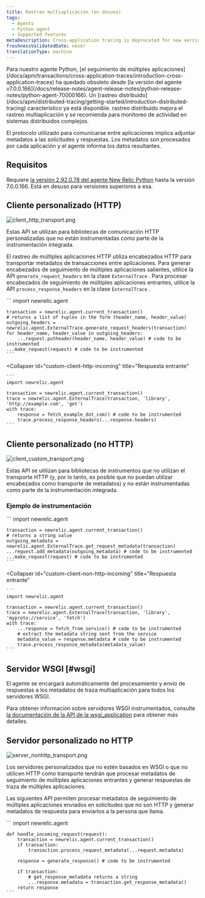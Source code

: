 ```yaml
---
title: Rastreo multiaplicación (en desuso)
tags:
  - Agents
  - Python agent
  - Supported features
metaDescription: Cross-application tracing is deprecated for new versions of the New Relic Python agent.
freshnessValidatedDate: never
translationType: machine
---
```





<Callout variant="important">
  Para nuestro agente Python, [el seguimiento de múltiples aplicaciones](/docs/apm/transactions/cross-application-traces/introduction-cross-application-traces) ha quedado obsoleto desde [la versión del agente v7.0.0.166](/docs/release-notes/agent-release-notes/python-release-notes/python-agent-70000166). Un [rastreo distribuido](/docs/apm/distributed-tracing/getting-started/introduction-distributed-tracing) característico ya está disponible. rastreo distribuido mejora el rastreo multiaplicación y se recomienda para monitoreo de actividad en sistemas distribuidos complejos.
</Callout>

El protocolo utilizado para comunicarse entre aplicaciones implica adjuntar metadatos a las solicitudes y respuestas. Los metadatos son procesados por cada aplicación y el agente informa los datos resultantes.

## Requisitos

Requiere [la versión 2.92.0.78 del agente New Relic Python](/docs/release-notes/agent-release-notes/python-release-notes/python-agent-292078) hasta la versión 7.0.0.166. Está en desuso para versiones superiores a esa.

## Cliente personalizado (HTTP)

<img
  title="client_http_transport.png"
  alt="client_http_transport.png"
  src={apmPythonDiagramAppTracing}
/>

Estas API se utilizan para bibliotecas de comunicación HTTP personalizadas que no están instrumentadas como parte de la instrumentación integrada.

El rastreo de múltiples aplicaciones HTTP utiliza encabezados HTTP para transportar metadatos de transacciones entre aplicaciones. Para generar encabezados de seguimiento de múltiples aplicaciones salientes, utilice la API `generate_request_headers` en la clase `ExternalTrace` . Para procesar encabezados de seguimiento de múltiples aplicaciones entrantes, utilice la API `process_response_headers` en la clase `ExternalTrace` .

<CollapserGroup>
  <Collapser
    id="custom-client-http-outgoing"
    title="Solicitudes salientes"
  >
    ```
    import newrelic.agent

    transaction = newrelic.agent.current_transaction()
    # returns a list of tuples in the form (header_name, header_value)
    outgoing_headers = newrelic.agent.ExternalTrace.generate_request_headers(transaction)
    for header_name, header_value in outgoing_headers:
        ...request.putheader(header_name, header_value) # code to be instrumented
    ...make_request(request) # code to be instrumented
    ```
  </Collapser>

  <Collapser
    id="custom-client-http-incoming"
    title="Respuesta entrante"
  >
    ```
    import newrelic.agent

    transaction = newrelic.agent.current_transaction()
    trace = newrelic.agent.ExternalTrace(transaction, 'library', 'http://example.com', 'get')
    with trace:
        response = fetch_example_dot_com() # code to be instrumented
        trace.process_response_headers(...response.headers)
    ```
  </Collapser>
</CollapserGroup>

## Cliente personalizado (no HTTP)

<img
  title="client_custom_transport.png"
  alt="client_custom_transport.png"
  src={apmClientCustomTransport}
/>

Estas API se utilizan para bibliotecas de instrumentos que no utilizan el transporte HTTP (y, por lo tanto, es posible que no puedan utilizar encabezados como transporte de metadatos) y no están instrumentadas como parte de la instrumentación integrada.

### Ejemplo de instrumentación

<CollapserGroup>
  <Collapser
    id="custom-client-non-http-outgoing"
    title="Solicitudes salientes"
  >
    ```
    import newrelic.agent

    transaction = newrelic.agent.current_transaction()
    # returns a string value
    outgoing_metadata = newrelic.agent.ExternalTrace.get_request_metadata(transaction)
    ...request.add_metadata(outgoing_metadata) # code to be instrumented
    ...make_request(request) # code to be instrumented
    ```
  </Collapser>

  <Collapser
    id="custom-client-non-http-incoming"
    title="Respuesta entrante"
  >
    ```
    import newrelic.agent

    transaction = newrelic.agent.current_transaction()
    trace = newrelic.agent.ExternalTrace(transaction, 'library', 'myproto://service', 'fetch')
    with trace:
        ...response = fetch_from_service() # code to be instrumented
        # extract the metadata string sent from the service
        metadata_value = response.metadata # code to be instrumented
        trace.process_response_metadata(metadata_value)
    ```
  </Collapser>
</CollapserGroup>

## Servidor WSGI [#wsgi]

<Callout variant="tip">
  El agente se encargará automáticamente del procesamiento y envío de respuestas a los metadatos de traza multiaplicación para todos los servidores WSGI.
</Callout>

Para obtener información sobre servidores WSGI instrumentados, consulte [la documentación de la API de la wsgi_application](/docs/agents/python-agent/python-agent-api/wsgi_application) para obtener más detalles.

## Servidor personalizado no HTTP

<img
  title="server_nonhttp_transport.png"
  alt="server_nonhttp_transport.png"
  src={apmPythonNonhttpTransport}
/>

Los servidores personalizados que no estén basados en WSGI o que no utilicen HTTP como transporte tendrán que procesar metadatos de seguimiento de múltiples aplicaciones entrantes y generar respuestas de traza de múltiples aplicaciones.

Las siguientes API permiten procesar metadatos de seguimiento de múltiples aplicaciones enviados en solicitudes que no son HTTP y generar metadatos de respuesta para enviarlos a la persona que llama.

<CollapserGroup>
  <Collapser
    id="custom-non-http-server-example"
    title="Ejemplo de instrumentación"
  >
    ```
    import newrelic.agent

    def handle_incoming_request(request):
        transaction = newrelic.agent.current_transaction()
        if transaction:
        	transaction.process_request_metadata(...request.metadata)

        response = generate_response() # code to be instrumented

        if transaction:
        	# get_response_metadata returns a string
            ...response.metadata = transaction.get_response_metadata()
        return response
    ```
  </Collapser>
</CollapserGroup>